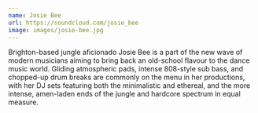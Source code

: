 ```yaml
---
name: Josie Bee
url: https://soundcloud.com/josie_bee
image: images/josie-bee.jpg
---
```


Brighton-based jungle aficionado Josie Bee is a part of the new wave of modern musicians aiming to bring back an old-school flavour to the dance music world. Gliding atmospheric pads, intense 808-style sub bass, and chopped-up drum breaks are commonly on the menu in her productions, with her DJ sets featuring both the minimalistic and ethereal, and the more intense, amen-laden ends of the jungle and hardcore spectrum in equal measure.